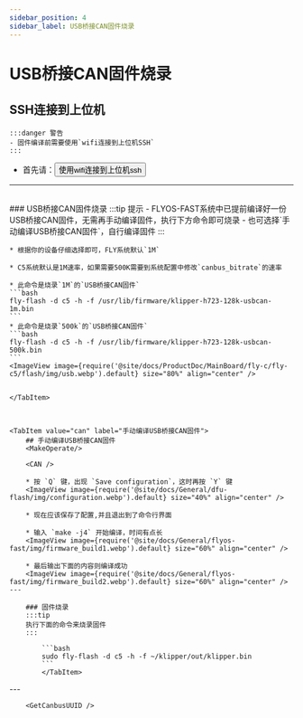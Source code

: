 ```yaml
---
sidebar_position: 4
sidebar_label: USB桥接CAN固件烧录
---
```



# USB桥接CAN固件烧录

## SSH连接到上位机

    :::danger 警告
    - 固件编译前需要使用`wifi连接到上位机SSH`
    :::

 * 首先请：<Button variant="contained" disableElevation component="a" rel="noopener" href="/docs/ProductDoc/MainBoard/fly-c/fly-c5/ssh#使用wifi连接到上位机ssh">使用wifi连接到上位机ssh</Button>  
 ---
 <br/>

<Tabs>
    <TabItem value="usb" label="USB桥接CAN固件烧录" default>
    ### USB桥接CAN固件烧录
    :::tip 提示
    - FLYOS-FAST系统中已提前编译好一份USB桥接CAN固件，无需再手动编译固件，执行下方命令即可烧录
    - 也可选择`手动编译USB桥接CAN固件`，自行编译固件
    :::

    * 根据你的设备仔细选择即可，FLY系统默认`1M`

    * C5系统默认是1M速率，如果需要500K需要到系统配置中修改`canbus_bitrate`的速率

    * 此命令是烧录`1M`的`USB桥接CAN固件`
    ```bash
    fly-flash -d c5 -h -f /usr/lib/firmware/klipper-h723-128k-usbcan-1m.bin
    ```
    * 此命令是烧录`500k`的`USB桥接CAN固件`
    ```bash
    fly-flash -d c5 -h -f /usr/lib/firmware/klipper-h723-128k-usbcan-500k.bin
    ```
    <ImageView image={require('@site/docs/ProductDoc/MainBoard/fly-c/fly-c5/flash/img/usb.webp').default} size="80%" align="center" />


    </TabItem>



    <TabItem value="can" label="手动编译USB桥接CAN固件">
        ## 手动编译USB桥接CAN固件
        <MakeOperate/>
    
        <CAN />
    
        * 按 `Q` 键，出现 `Save configuration`，这时再按 `Y` 键
        <ImageView image={require('@site/docs/General/dfu-flash/img/configuration.webp').default} size="40%" align="center" />
    
        * 现在应该保存了配置,并且退出到了命令行界面
    
        * 输入 `make -j4` 开始编译，时间有点长
        <ImageView image={require('@site/docs/General/flyos-fast/img/firmware_build1.webp').default} size="60%" align="center" />
    
        * 最后输出下面的内容则编译成功
        <ImageView image={require('@site/docs/General/flyos-fast/img/firmware_build2.webp').default} size="60%" align="center" />
    ---

        ### 固件烧录
        :::tip
        执行下面的命令来烧录固件
        :::
        
            ```bash
            sudo fly-flash -d c5 -h -f ~/klipper/out/klipper.bin
            ```
            </TabItem>
</Tabs>
---

<br/>

        <GetCanbusUUID />